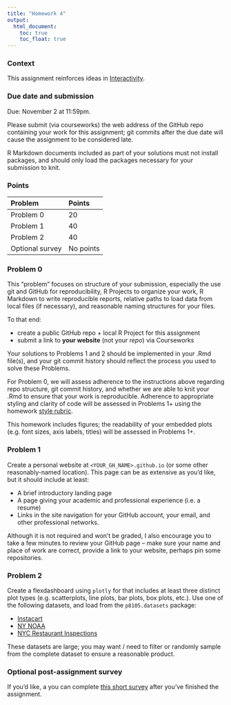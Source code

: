 ```yaml
---
title: "Homework 4"
output:
  html_document: 
    toc: true
    toc_float: true
---
```


### Context

This assignment reinforces ideas in [Interactivity](topic_interactivity.html). 

### Due date and submission

Due: November 2 at 11:59pm. 

Please submit (via courseworks) the web address of the GitHub repo containing your work for this assignment; git commits after the due date will cause the assignment to be considered late.

R Markdown documents included as part of your solutions must not install packages, and should only load the packages necessary for your submission to knit. 

### Points

| Problem         | Points    |
|:--------------- |:--------- |
| Problem 0       | 20        |
| Problem 1       | 40        |
| Problem 2       | 40        |
| Optional survey | No points |


### Problem 0

This "problem" focuses on structure of your submission, especially the use git and GitHub for reproducibility, R Projects to organize your work, R Markdown to write reproducible reports, relative paths to load data from local files (if necessary), and reasonable naming structures for your files. 

To that end: 

* create a public GitHub repo + local R Project for this assignment
* submit a link to **your website** (not your _repo_) via Courseworks

Your solutions to Problems 1 and 2 should be implemented in your .Rmd file(s), and your git commit history should reflect the process you used to solve these Problems. 

For Problem 0, we will assess adherence to the instructions above regarding repo structure, git commit history, and whether we are able to knit your .Rmd to ensure that your work is reproducible. Adherence to appropriate styling and clarity of code will be assessed in Problems 1+ using the homework [style rubric](homework_style_rubric.html). 

This homework includes figures; the readability of your embedded plots (e.g. font sizes, axis labels, titles) will be assessed in Problems 1+.


### Problem 1

Create a personal website at `<YOUR_GH_NAME>.github.io` (or some other reasonably-named location). This page can be as extensive as you'd like, but it should include at least:

* A brief introductory landing page
* A page giving your academic and professional experience (i.e. a resume)
* Links in the site navigation for your GitHub account, your email, and other professional networks. 

Although it is not required and won't be graded, I also encourage you to take a few minutes to review your GitHub page -- make sure your name and place of work are correct, provide a link to your website, perhaps pin some repositories. 


### Problem 2

Create a flexdashboard using `plotly` for that includes at least three distinct plot types (e.g. scatterplots, line plots, bar plots, box plots, etc.). Use one of the following datasets, and load from the `p8105.datasets` package:

* [Instacart](dataset_instacart.html)
* [NY NOAA](dataset_noaa.html)
* [NYC Restaurant Inspections](dataset_restaurant_inspections.html)

These datasets are large; you may want / need to filter or randomly sample from the complete dataset to ensure a reasonable product.

### Optional post-assignment survey

If you'd like, a you can complete [this short survey](https://forms.gle/ud4gQNCKKHff4CAXA) after you've finished the assignment.